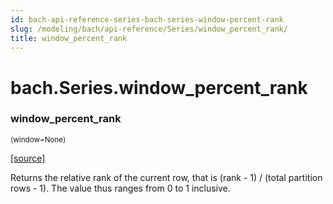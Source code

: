 ```yaml
---
id: bach-api-reference-series-bach-series-window-percent-rank
slug: /modeling/bach/api-reference/Series/window_percent_rank/
title: window_percent_rank
---
```


# bach.Series.window_percent_rank

<div className="method">

### <span className="name">window_percent_rank</span>

<small className="parameter-list">(<span className="parameter" id="window">window=None</span>)</small>


&#8203;<span className="view-source">[[source]](https://github.com/objectiv/objectiv-analytics/blob/main/bach/bach/series/series.py)</span>

<div className="content">

Returns the relative rank of the current row, that is
(rank - 1) / (total partition rows - 1).
The value thus ranges from 0 to 1 inclusive.


</div>


</div>
